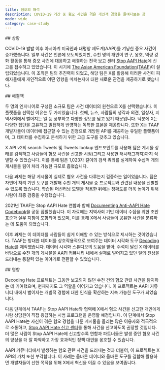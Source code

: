 ```yaml
---
title: 혐오의 해석
description: COVID-19 기간 중 혐오 사건을 겪은 개인적 경험을 들여다보는 창
mode: wide
category: case-study
---
```


<div id="situation">
  ## 상황
</div>

COVID-19 발발 이후 아시아계 미국인과 태평양 제도계(AAPI)를 겨냥한 증오 사건이 증가했습니다. 일부 사건은 언론에 보도되었지만, 수천 명의 개인이 연구, 옹호, 역량 강화 활동을 통해 증오 사건에 대응하고 해결하는 전국 보고 센터 [Stop AAPI Hate](https://stopaapihate.org/)에 신고를 접수하고 있었습니다. 이 시기에 [The Asian American Foundation(TAAF)](https://www.taaf.org/)이 설립되었습니다. 이 조직은 팀의 추진력이 되었고, 해당 팀은 X를 활용해 이러한 사건이 피해자들에게 개인적으로 어떤 영향을 미치는지에 대한 새로운 관점을 제공하기로 했습니다.

<div id="solution">
  ## 해결책
</div>

두 명의 엔지니어로 구성된 소규모 팀은 사건 데이터의 원천으로 X를 선택했습니다. 이 플랫폼을 선택한 이유는 두 가지였습니다. 첫째, 뉴스, 사람들의 생각과 의견, 일상사, 지역사회에서 벌어지는 일 등 풍부하고 다양한 정보를 담고 있기 때문입니다. 덕분에 X는 다양한 집단을 고유하고 밀접하게 반영하는 독특한 표본을 제공합니다. 또한 X는 TAAF 개발자들이 데이터에 접근할 수 있는 진정으로 개방된 API를 제공하는 유일한 플랫폼이며, 그 데이터를 수집하고 분석하기 위한 고급 도구를 갖추고 있습니다. 

X API v2의 search Tweets 및 Tweets lookup 엔드포인트를 사용해 팀은 게시물 상태를 검색하고 사람들이 혐오 사건을 신고한 시점(그리고 사용한 해시태그까지)까지 식별할 수 있었습니다. 이를 통해 팀은 1,023자 길이의 검색 쿼리를 설계하여 수십억 개의 게시물을 팀이 처리 가능한 규모로 좁혔습니다. 

다음 과제는 해당 게시물이 실제로 혐오 사건을 다루는지 검증하는 일이었습니다. 팀은 자연어 처리 기반 도구를 개발해 수천 개의 게시물 중 프로젝트와 관련된 내용을 선별할 수 있도록 했습니다. 학습된 머신러닝 모델을 적용한 뒤에는 정확도를 더욱 높이기 위해 사람이 최종 검증을 수행했습니다. 

2021년 TAAF는 Stop AAPI Hate 연합과 함께 [Documenting Anti-AAPI Hate Codebook](https://stopaapihate.org/wp-content/uploads/2021/12/SAH-x-TAAF-Codebook-FINAL-2021-08-19.pdf)을 공동 집필했습니다. 이 자료에는 지역사회 기반 데이터 수집을 위한 초안 표준과 실무 지침이 포함되어 있으며, 이를 통해 X에서 사람들이 공유한 사건을 분류하는 데 도움이 되었습니다. 

이후 과제는 이 데이터를 사람들이 쉽게 이해할 수 있는 방식으로 제시하는 것이었습니다. TAAF는 방대한 데이터를 상호작용적으로 보여주는 데이터 시각화 도구 [Decoding Hate](https://decodinghate.taaf.org/)를 제작했습니다. 데이터 시각화 스튜디오의 도움을 받아, 주석이 달린 X 데이터를 바탕으로 수천 개의 게시물을 AAPI 커뮤니티 내에서 실제로 벌어지고 있던 일의 진상을 드러내는 통찰력 있는 이야기로 전환할 수 있었습니다.

<div id="impact">
  ## 영향
</div>

Decoding Hate 프로젝트는 그동안 보고되지 않던 수천 건의 혐오 관련 사건을 탐지하는 데 기여했으며, 현재까지도 그 역할을 이어가고 있습니다. 이 프로젝트는 AAPI 커뮤니티 내에서 벌어지는 개별적 경험에 대한 인식을 확산하는 지속 가능한 도구가 되었습니다.

다음 단계에서 TAAF는 Stop AAPI Hate와 협력해 X에서 혐오 사건을 신고한 개인에게 사람 상담원이 직접 응답하는 시범 프로그램을 운영할 예정입니다. 이 단계에서 Stop AAPI Hate는 자신이 겪은 혐오 경험을 다룬 게시물을 올리는 많은 이용자와 적극적으로 소통하고, [Stop AAPI Hate 신고 센터](https://stopaapihate.org/)를 통해 사건을 신고하도록 권장할 것입니다. 더 많은 사람이 Stop AAPI Hate에 신고할수록 연합과 파트너들은 발생 중인 혐오 사건의 양상을 더 잘 파악하고 가장 효과적인 정책 대안을 옹호할 수 있습니다. 

AAPI 커뮤니티에서 발생하는 혐오 관련 사건을 드러내는 것과 더불어, 이 프로젝트는 X API의 가치 또한 부각합니다. 이 사례는 올바른 데이터와 올바른 도구를 결합해 활용하면 개발자들이 선한 목적을 위해 X에서 혁신을 이끌 수 있음을 보여줍니다.